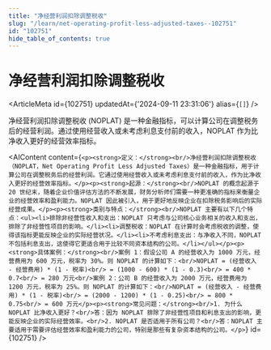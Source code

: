 ```yaml
---
title: "净经营利润扣除调整税收"
slug: "/learn/net-operating-profit-less-adjusted-taxes--102751"
id: "102751"
hide_table_of_contents: true
---
```



# 净经营利润扣除调整税收

<ArticleMeta id={102751} updatedAt={'2024-09-11 23:31:06'} alias={`[]`} />
<div className='border-solid border-b border-t-0 my-4 border-[var(--ifm-color-gray-300)]' />

净经营利润扣除调整税收 (NOPLAT) 是一种金融指标，可以计算公司在调整税务后的经营利润。通过使用经营收入或未考虑利息支付前的收入，NOPLAT 作为比净收入更好的经营效率指标。

<AIContent content={`<p><strong>定义：</strong><br/>净经营利润扣除调整税收（NOPLAT，Net Operating Profit Less Adjusted Taxes）是一种金融指标，用于计算公司在调整税务后的经营利润。它通过使用经营收入或未考虑利息支付前的收入，作为比净收入更好的经营效率指标。</p><p><strong>起源：</strong><br/>NOPLAT 的概念起源于 20 世纪末，随着企业价值评估方法的不断发展，财务分析师们需要一种更准确的指标来衡量企业的经营效率和盈利能力。NOPLAT 因此被引入，用于更好地反映企业在扣除税务影响后的实际经营成果。</p><p><strong>类别与特点：</strong><br/>NOPLAT 主要有以下几个特点：<ul><li>排除非经营性收入和支出：NOPLAT 只考虑与公司核心业务相关的收入和支出，排除了非经营性项目的影响。</li><li>调整税收：NOPLAT 在计算时会考虑税收的调整，使得该指标更能反映企业的实际经营状况。</li><li>不考虑利息支出：与净收入不同，NOPLAT 不包括利息支出，这使得它更适合用于比较不同资本结构的公司。</li></ul></p><p><strong>具体案例：</strong><br/>案例 1：假设公司 A 的经营收入为 1000 万元，经营费用为 600 万元，税率为 30%。则 NOPLAT 的计算如下：<br/>NOPLAT = (经营收入 - 经营费用) * (1 - 税率)<br/> = (1000 - 600) * (1 - 0.3)<br/> = 400 * 0.7<br/> = 280 万元<br/>案例 2：公司 B 的经营收入为 2000 万元，经营费用为 1200 万元，税率为 25%。则 NOPLAT 的计算如下：<br/>NOPLAT = (经营收入 - 经营费用) * (1 - 税率)<br/> = (2000 - 1200) * (1 - 0.25)<br/> = 800 * 0.75<br/> = 600 万元</p><p><strong>常见问题：</strong><br/>1. 为什么 NOPLAT 比净收入更好？<br/>答：因为 NOPLAT 排除了非经营性项目和利息支出的影响，更能反映企业的实际经营效率。<br/>2. NOPLAT 是否适用于所有公司？<br/>答：NOPLAT 主要适用于需要评估经营效率和盈利能力的公司，特别是那些有复杂资本结构的公司。</p>`} id={102751} />
